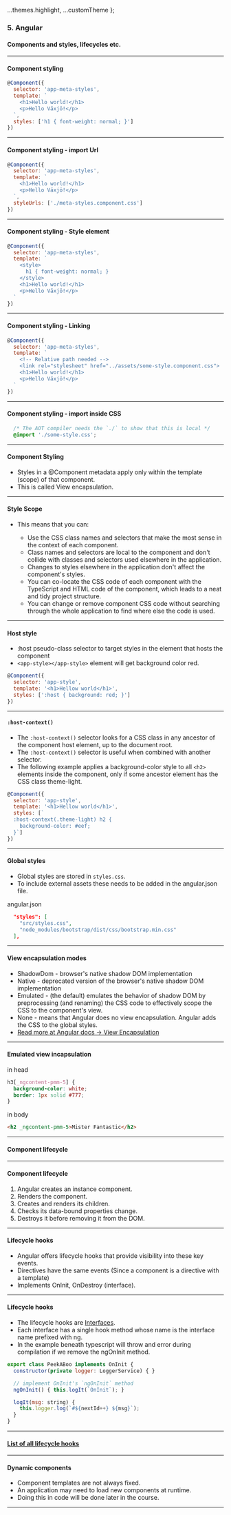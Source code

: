 
  ...themes.highlight,
  ...customTheme
};



### 5. Angular
#### Components and styles, lifecycles etc.


---

####  Component styling
```JavaScript
@Component({
  selector: 'app-meta-styles',
  template: `
    <h1>Hello world!</h1>
    <p>Hello Växjö!</p>
  `,
  styles: ['h1 { font-weight: normal; }']
})
```



---


####  Component styling - import Url
```JavaScript
@Component({
  selector: 'app-meta-styles',
  template: `
    <h1>Hello world!</h1>
    <p>Hello Växjö!</p>
  `,
  styleUrls: ['./meta-styles.component.css']
})
```


---

####  Component styling - Style element
```JavaScript
@Component({
  selector: 'app-meta-styles',
  template: `
    <style>
      h1 { font-weight: normal; }
    </style>
    <h1>Hello world!</h1>
    <p>Hello Växjö!</p>
  `
})
```


---

####  Component styling - Linking
```JavaScript
@Component({
  selector: 'app-meta-styles',
  template: `
    <!-- Relative path needed -->
    <link rel="stylesheet" href="../assets/some-style.component.css">
    <h1>Hello world!</h1>
    <p>Hello Växjö!</p>
  `
})
```



---


####  Component styling - import inside CSS
```CSS
  /* The AOT compiler needs the `./` to show that this is local */
  @import './some-style.css';
```



---


#### Component Styling

* Styles in a @Component metadata apply only within the template (scope) of that component.
* This is called View encapsulation.



---


#### Style Scope

* This means that you can:
  
  * Use the CSS class names and selectors that make the most sense in the context of each component.
  * Class names and selectors are local to the component and don't collide with classes and selectors used elsewhere in the application.
  * Changes to styles elsewhere in the application don't affect the component's styles.
  * You can co-locate the CSS code of each component with the TypeScript and HTML code of the component, which leads to a neat and tidy project structure.
  * You can change or remove component CSS code without searching through the whole application to find where else the code is used.
  



---


####  Host style

* :host pseudo-class selector to target styles in the element that hosts the component
* ```<app-style></app-style>``` element will get background color red.
            
```JavaScript
@Component({
  selector: 'app-style',
  template: '<h1>Hellow world</h1>',
  styles: [':host { background: red; }']
})
```



---


####  ```:host-context()```
* The ```:host-context()``` selector looks for a CSS class in any ancestor of the component host element, up to the document root. 
* The ```:host-context()``` selector is useful when combined with another selector.
* The following example applies a background-color style to all ```<h2>``` elements inside the component, only if some ancestor element has the CSS class theme-light.
            
```JavaScript
@Component({
  selector: 'app-style',
  template: '<h1>Hellow world</h1>',
  styles: [`
  :host-context(.theme-light) h2 {
    background-color: #eef;
  }`]
})
```



---


####  Global styles

* Global styles are stored in ```styles.css```.
* To include external assets these needs to be added in the angular.json file.

angular.json
```JSON
  "styles": [
    "src/styles.css",
    "node_modules/bootstrap/dist/css/bootstrap.min.css"
  ],
```



---


#### View encapsulation modes

* ShadowDom - browser's native shadow DOM implementation
* Native - deprecated version of the browser's native shadow DOM implementation 
* Emulated - (the default) emulates the behavior of shadow DOM by preprocessing (and renaming) the CSS code to effectively scope the CSS to the component's view.
* None - means that Angular does no view encapsulation. Angular adds the CSS to the global styles.
* <a href="https://angular.io/guide/component-styles">Read more at Angular docs -> View Encapsulation</a>



---


####  Emulated view incapsulation

in head
```CSS
h3[_ngcontent-pmm-5] {
  background-color: white;
  border: 1px solid #777;
}
```

in body
```HTML
<h2 _ngcontent-pmm-5>Mister Fantastic</h2>
```



---


#### Component lifecycle


---
        

#### Component lifecycle

1. Angular creates an instance component.
1. Renders the component.
1. Creates and renders its children.
1. Checks its data-bound properties change.
1. Destroys it before removing it from the DOM.


---
        

#### Lifecycle hooks

* Angular offers lifecycle hooks that provide visibility into these key events.
* Directives have the same events (Since a component is a directive with a template)
* Implements OnInit, OnDestroy (interface).



---
        

####  Lifecycle hooks

* The lifecycle hooks are <a href="https://www.typescriptlang.org/docs/handbook/interfaces.html" target="_blank">Interfaces</a>.
* Each interface has a single hook method whose name is the interface name prefixed with ng.
* In the example beneath typescript will throw and error during compilation if we remove the ngOnInit method.
                 
```JavaScript
export class PeekABoo implements OnInit {
  constructor(private logger: LoggerService) { }

  // implement OnInit's `ngOnInit` method
  ngOnInit() { this.logIt(`OnInit`); }

  logIt(msg: string) {
    this.logger.log(`#${nextId++} ${msg}`);
  }
}
```


---

#### <a href="https://angular.io/guide/lifecycle-hooks#component-lifecycle-hooks-overview">List of all lifecycle hooks</a>


---

#### Dynamic components

* Component templates are not always fixed.
* An application may need to load new components at runtime.
* Doing this in code will be done later in the course.


---
